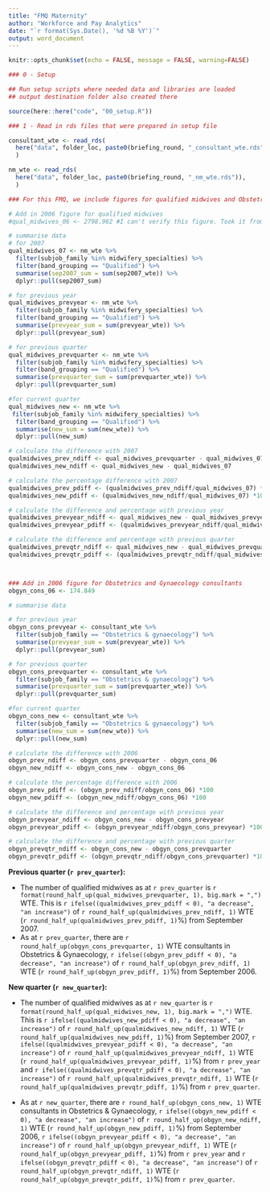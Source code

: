 ---
title: "FMQ Maternity"
author: "Workforce and Pay Analytics"
date: "`r format(Sys.Date(), '%d %B %Y')`"
output: word_document
---

```{r setup, include=FALSE}
knitr::opts_chunk$set(echo = FALSE, message = FALSE, warning=FALSE)
```


```{r, include=TRUE, echo=FALSE}
### 0 - Setup

## Run setup scripts where needed data and libraries are loaded
## output destination folder also created there

source(here::here("code", "00_setup.R"))
```


```{r, include=TRUE, echo=FALSE}
### 1 - Read in rds files that were prepared in setup file

consultant_wte <- read_rds(
  here("data", folder_loc, paste0(briefing_round, "_consultant_wte.rds")),
  )

nm_wte <- read_rds(
  here("data", folder_loc, paste0(briefing_round, "_nm_wte.rds")),
  )
```


```{r, include=TRUE, echo=FALSE}

### For this FMQ, we include figures for qualified midwives and Obstetrics & Gynaecology consultants

# Add in 2006 figure for qualified midwives
#qual_midwives_06 <- 2798.962 #I can't verify this figure. Took it from old Scotland table

# summarise data
# for 2007
qual_midwives_07 <- nm_wte %>%
  filter(subjob_family %in% midwifery_specialties) %>%
  filter(band_grouping == "Qualified") %>%
  summarise(sep2007_sum = sum(sep2007_wte)) %>%
  dplyr::pull(sep2007_sum)

# for previous year
qual_midwives_prevyear <- nm_wte %>%
  filter(subjob_family %in% midwifery_specialties) %>%
  filter(band_grouping == "Qualified") %>%
  summarise(prevyear_sum = sum(prevyear_wte)) %>%
  dplyr::pull(prevyear_sum)

# for previous quarter
qual_midwives_prevquarter <- nm_wte %>%
  filter(subjob_family %in% midwifery_specialties) %>%
  filter(band_grouping == "Qualified") %>%
  summarise(prevquarter_sum = sum(prevquarter_wte)) %>%
  dplyr::pull(prevquarter_sum)

#for current quarter
qual_midwives_new <- nm_wte %>%
 filter(subjob_family %in% midwifery_specialties) %>%
  filter(band_grouping == "Qualified") %>%
  summarise(new_sum = sum(new_wte)) %>%
  dplyr::pull(new_sum)

# calculate the difference with 2007
qualmidwives_prev_ndiff <- qual_midwives_prevquarter - qual_midwives_07
qualmidwives_new_ndiff <- qual_midwives_new - qual_midwives_07

# calculate the percentage difference with 2007
qualmidwives_prev_pdiff <- (qualmidwives_prev_ndiff/qual_midwives_07) *100
qualmidwives_new_pdiff <- (qualmidwives_new_ndiff/qual_midwives_07) *100

# calculate the difference and percentage with previous year
qualmidwives_prevyear_ndiff <- qual_midwives_new - qual_midwives_prevyear
qualmidwives_prevyear_pdiff <- (qualmidwives_prevyear_ndiff/qual_midwives_prevyear) *100

# calculate the difference and percentage with previous quarter
qualmidwives_prevqtr_ndiff <- qual_midwives_new - qual_midwives_prevquarter
qualmidwives_prevqtr_pdiff <- (qualmidwives_prevqtr_ndiff/qual_midwives_prevquarter) *100



### Add in 2006 figure for Obstetrics and Gynaecology consultants
obgyn_cons_06 <- 174.849

# summarise data

# for previous year
obgyn_cons_prevyear <- consultant_wte %>%
  filter(subjob_family == "Obstetrics & gynaecology") %>%
  summarise(prevyear_sum = sum(prevyear_wte)) %>%
  dplyr::pull(prevyear_sum)

# for previous quarter
obgyn_cons_prevquarter <- consultant_wte %>%
  filter(subjob_family == "Obstetrics & gynaecology") %>%
  summarise(prevquarter_sum = sum(prevquarter_wte)) %>%
  dplyr::pull(prevquarter_sum)

#for current quarter
obgyn_cons_new <- consultant_wte %>%
  filter(subjob_family == "Obstetrics & gynaecology") %>%
  summarise(new_sum = sum(new_wte)) %>%
  dplyr::pull(new_sum)

# calculate the difference with 2006
obgyn_prev_ndiff <- obgyn_cons_prevquarter - obgyn_cons_06
obgyn_new_ndiff <- obgyn_cons_new - obgyn_cons_06

# calculate the percentage difference with 2006
obgyn_prev_pdiff <- (obgyn_prev_ndiff/obgyn_cons_06) *100
obgyn_new_pdiff <- (obgyn_new_ndiff/obgyn_cons_06) *100

# calculate the difference and percentage with previous year
obgyn_prevyear_ndiff <- obgyn_cons_new - obgyn_cons_prevyear
obgyn_prevyear_pdiff <- (obgyn_prevyear_ndiff/obgyn_cons_prevyear) *100

# calculate the difference and percentage with previous quarter
obgyn_prevqtr_ndiff <- obgyn_cons_new - obgyn_cons_prevquarter
obgyn_prevqtr_pdiff <- (obgyn_prevqtr_ndiff/obgyn_cons_prevquarter) *100
```


**Previous quarter (`r prev_quarter`):**

* The number of qualified midwives as at `r prev_quarter` is `r format(round_half_up(qual_midwives_prevquarter, 1), big.mark = ",")` WTE. This is `r ifelse((qualmidwives_prev_pdiff < 0), "a decrease", "an increase")` of `r round_half_up(qualmidwives_prev_ndiff, 1)` WTE (`r round_half_up(qualmidwives_prev_pdiff, 1)`%) from September 2007.
* As at `r prev_quarter`, there are `r round_half_up(obgyn_cons_prevquarter, 1)` WTE consultants in Obstetrics & Gynaecology, `r ifelse((obgyn_prev_pdiff < 0), "a decrease", "an increase")` of `r round_half_up(obgyn_prev_ndiff, 1)` WTE (`r round_half_up(obgyn_prev_pdiff, 1)`%) from September 2006.


**New quarter (`r new_quarter`):**

* The number of qualified midwives as at `r new_quarter` is `r format(round_half_up(qual_midwives_new, 1), big.mark = ",")` WTE. This is `r ifelse((qualmidwives_new_pdiff < 0), "a decrease", "an increase")` of `r round_half_up(qualmidwives_new_ndiff, 1)` WTE (`r round_half_up(qualmidwives_new_pdiff, 1)`%) from September 2007, `r ifelse((qualmidwives_prevyear_pdiff < 0), "a decrease", "an increase")` of `r round_half_up(qualmidwives_prevyear_ndiff, 1)` WTE (`r round_half_up(qualmidwives_prevyear_pdiff, 1)`%) from `r prev_year` and `r ifelse((qualmidwives_prevqtr_pdiff < 0), "a decrease", "an increase")` of `r round_half_up(qualmidwives_prevqtr_ndiff, 1)` WTE (`r round_half_up(qualmidwives_prevqtr_pdiff, 1)`%) from `r prev_quarter`.

* As at `r new_quarter`, there are `r round_half_up(obgyn_cons_new, 1)` WTE consultants in Obstetrics & Gynaecology, `r ifelse((obgyn_new_pdiff < 0), "a decrease", "an increase")` of `r round_half_up(obgyn_new_ndiff, 1)` WTE (`r round_half_up(obgyn_new_pdiff, 1)`%) from September 2006, `r ifelse((obgyn_prevyear_pdiff < 0), "a decrease", "an increase")` of `r round_half_up(obgyn_prevyear_ndiff, 1)` WTE (`r round_half_up(obgyn_prevyear_pdiff, 1)`%) from `r prev_year` and `r ifelse((obgyn_prevqtr_pdiff < 0), "a decrease", "an increase")` of `r round_half_up(obgyn_prevqtr_ndiff, 1)` WTE (`r round_half_up(obgyn_prevqtr_pdiff, 1)`%) from `r prev_quarter`.